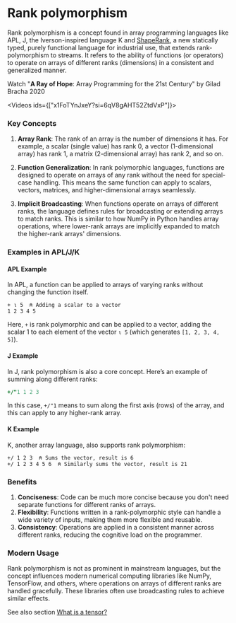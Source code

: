 
# Rank polymorphism 

Rank polymorphism is a concept found in array programming languages like APL, J, the Iverson-inspired language K
and [ShapeRank](https://github.com/f5devcentral/shapeRank), a new statically typed, purely functional language for industrial use, 
that extends rank-polymorphism to streams. 
It refers to the ability of functions (or operators) to operate on arrays of different ranks (dimensions) 
in a consistent and generalized manner.

Watch "**A Ray of Hope**: Array Programming for the 21st Century"  by Gilad Bracha 2020

<Videos ids={["x1FoTYnJxeY?si=6qV8gAHT52ZtdVxP"]}></Videos>


### Key Concepts

1. **Array Rank**: The rank of an array is the number of dimensions it has. For example, a scalar (single value) has rank 0, a vector (1-dimensional array) has rank 1, a matrix (2-dimensional array) has rank 2, and so on.

2. **Function Generalization**: In rank polymorphic languages, functions are designed to operate on arrays of any rank without the need for special-case handling. 
This means the same function can apply to scalars, vectors, matrices, and higher-dimensional arrays seamlessly.

3. **Implicit Broadcasting**: When functions operate on arrays of different ranks, the language defines rules for broadcasting or extending arrays to match ranks. 
This is similar to how NumPy in Python handles array operations, where lower-rank arrays are implicitly expanded to match the higher-rank arrays' dimensions.

### Examples in APL/J/K

#### APL Example

In APL, a function can be applied to arrays of varying ranks without changing the function itself.

```apl
+ ⍳ 5  ⍝ Adding a scalar to a vector
1 2 3 4 5
```

Here, `+` is rank polymorphic and can be applied to a vector, adding the scalar 1 to each element of the vector `⍳ 5` (which generates `[1, 2, 3, 4, 5]`).

#### J Example

In J, rank polymorphism is also a core concept. Here’s an example of summing along different ranks:

```j
+/"1 1 2 3
```

In this case, `+/"1` means to sum along the first axis (rows) of the array, and this can apply to any higher-rank array.

#### K Example

K, another array language, also supports rank polymorphism:

```k
+/ 1 2 3  ⍝ Sums the vector, result is 6
+/ 1 2 3 4 5 6  ⍝ Similarly sums the vector, result is 21
```

### Benefits

1. **Conciseness**: Code can be much more concise because you don't need separate functions for different ranks of arrays.
2. **Flexibility**: Functions written in a rank-polymorphic style can handle a wide variety of inputs, making them more flexible and reusable.
3. **Consistency**: Operations are applied in a consistent manner across different ranks, reducing the cognitive load on the programmer.

### Modern Usage

Rank polymorphism is not as prominent in mainstream languages, 
but the concept influences modern numerical computing libraries like NumPy, TensorFlow, and others, 
where operations on arrays of different ranks are handled gracefully. 
These libraries often use broadcasting rules to achieve similar effects.


See also section [What is a tensor?](/topics/language-design/what-is-a-tensor)
